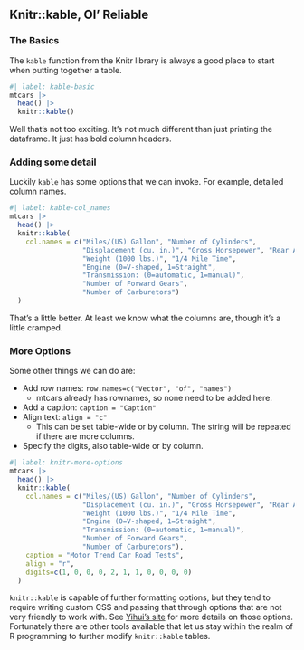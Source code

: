 ## Knitr::kable, Ol' Reliable

### The Basics

The `kable` function from the Knitr library is always a good place 
  to start when putting together a table.
  
```r
#| label: kable-basic
mtcars |> 
  head() |> 
  knitr::kable()
```

Well that's not too exciting. It's not much different than just 
  printing the dataframe. It just has bold column headers. 
  
  
### Adding some detail

Luckily `kable` has some options that we can invoke.
  For example, detailed column names.

```r
#| label: kable-col_names
mtcars |> 
  head() |> 
  knitr::kable(
    col.names = c("Miles/(US) Gallon", "Number of Cylinders",
                  "Displacement (cu. in.)", "Gross Horsepower", "Rear Axle Ratio",
                  "Weight (1000 lbs.)", "1/4 Mile Time", 
                  "Engine (0=V-shaped, 1=Straight",
                  "Transmission: (0=automatic, 1=manual)",
                  "Number of Forward Gears",
                  "Number of Carburetors")
  )
```

That's a little better. At least we know what the columns are, 
  though it's a little cramped.
  
### More Options

  Some other things we can do are:
  
  - Add row names: `row.names=c("Vector", "of", "names")`
    - mtcars already has rownames, so none need to be added here.
  - Add a caption: `caption = "Caption"`
  - Align text: `align = "c"`
    - This can be set table-wide or by column. The string will be repeated
  if there are more columns.
  - Specify the digits, also table-wide or by column.
  
```r
#| label: knitr-more-options
mtcars |> 
  head() |> 
  knitr::kable(
    col.names = c("Miles/(US) Gallon", "Number of Cylinders",
                  "Displacement (cu. in.)", "Gross Horsepower", "Rear Axle Ratio",
                  "Weight (1000 lbs.)", "1/4 Mile Time", 
                  "Engine (0=V-shaped, 1=Straight",
                  "Transmission: (0=automatic, 1=manual)",
                  "Number of Forward Gears",
                  "Number of Carburetors"),
    caption = "Motor Trend Car Road Tests",
    align = "r",
    digits=c(1, 0, 0, 0, 2, 1, 1, 0, 0, 0, 0)
  )
```

`knitr::kable` is capable of further formatting options, but they tend
  to require writing custom CSS and passing that through options
  that are not very friendly to work with. See 
  [Yihui's site](https://bookdown.org/yihui/rmarkdown-cookbook/kable.html#customize-html-tables)
                 for more details on those options. 
                 Fortunately there are other tools available that let us stay within
                 the realm of R programming to further modify `knitr::kable` tables.